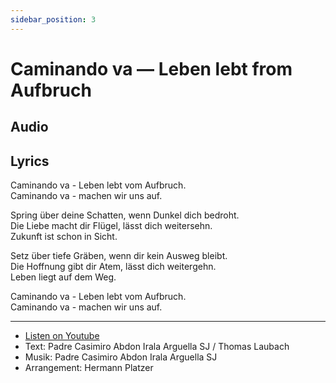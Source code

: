 ```yaml
---
sidebar_position: 3
---
```


# Caminando va — Leben lebt from Aufbruch



## Audio

<AudioComponent source="/audio/caminando-va-leben-lebt-vom-aufbruch.opus"/>  

## Lyrics 

Caminando va - Leben lebt vom Aufbruch.  
Caminando va - machen wir uns auf.   


Spring über deine Schatten, wenn Dunkel dich bedroht.   
Die Liebe macht dir Flügel, lässt dich weitersehn.   
Zukunft ist schon in Sicht.   


Setz über tiefe Gräben, wenn dir kein Ausweg bleibt.   
Die Hoffnung gibt dir Atem, lässt dich weitergehn.   
Leben liegt auf dem Weg.  


Caminando va - Leben lebt vom Aufbruch.   
Caminando va - machen wir uns auf.  

----

- [Listen on Youtube](https://www.youtube.com/watch?v=7vDy1r0h7Z8) 
- Text: Padre Casimiro Abdon Irala Arguella SJ / Thomas Laubach
- Musik: Padre Casimiro Abdon Irala Arguella SJ
- Arrangement: Hermann Platzer

